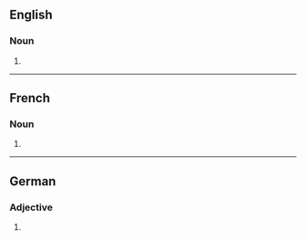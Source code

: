 ==English==

===Noun===
{{head|en|noun plural form}}

# {{plural of|androgyne|lang=en}}

----

==French==

===Noun===
{{head|fr|noun plural form|g=m|g2=f}}

# {{plural of|androgyne|lang=fr}}

----

==German==

===Adjective===
{{head|de|adjective form}}

# {{de-inflected form of|androgyn}}